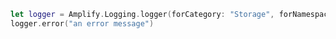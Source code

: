 ```swift
let logger = Amplify.Logging.logger(forCategory: "Storage", forNamespace: "<your-code-namespace")
logger.error("an error message")
```